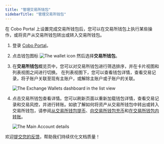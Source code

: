 ```yaml
---
title: "管理交易所钱包"
sidebarTitle: "管理交易所钱包"
---
```


在 Cobo Portal 上设置完成交易所钱包后，您可以在交易所钱包上执行某些操作，或将资产从交易所钱包转出或转入交易所钱包。 

1. 登录 [Cobo Portal](https://portal.cobo.com/login)。
2. 点击钱包图标 <img src="/en/images/exchange-wallet/1.png" className="icon" alt="The wallet icon" /> 然后选择**交易所钱包**。
3. 在**交易所钱包**概览页中，您可以对交易所钱包进行筛选排序，并在卡片视图和列表视图之间进行切换。
在列表视图下，您可以查看钱包详情，查看交易记录，将子账户关联至现有主账户，或解除主账户或子账户的关联。

    <img src="/cn/images/exchange-wallet/wallet_overview_cn.png" className="screenshot_full_screen" alt="The Exchange Wallets dashboard in the list view" />

4. 点击交易所钱包查看详情。您可以刷新页面以重新加载钱包详情，查看交易记录和交易风控，并进行转账。如欲了解如何将资产从交易所钱包中转出或转入交易所钱包，请参阅[从交易所钱包提币](/en/portal/transfers/from-exchange-wallets)、[向交易所钱包充币](/cn/portal/exchange-wallets/transfers)和[在交易所钱包内转账](/cn/portal/exchange-wallets/within-wallet)。

    <img src="/cn/images/exchange-wallet/main_account_cn.png" className="screenshot_full_screen" alt="The Main Account details" />
<Tip>欢迎[提交您的反馈](https://forms.zohopublic.com/cobo/form/DocumentFeedbackForm/formperma/QvLOhxJv1_JMsJ-1dleZ8Itb_7rzN-LtgvsDdxosoVI?referrername=manuals)，帮助我们持续优化文档质量！</Tip>